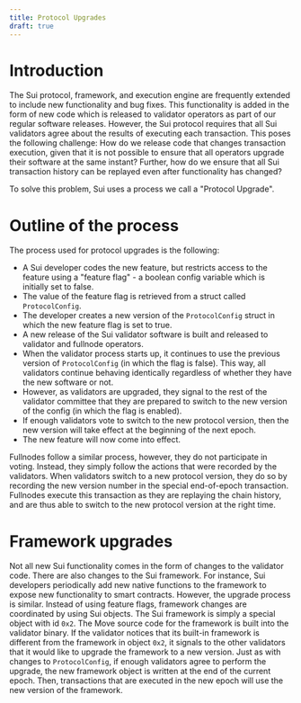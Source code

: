```yaml
---
title: Protocol Upgrades
draft: true
---
```


# Introduction

The Sui protocol, framework, and execution engine are frequently extended to include new functionality and bug fixes.
This functionality is added in the form of new code which is released to validator operators as part of our regular software releases.
However, the Sui protocol requires that all Sui validators agree about the results of executing each transaction.
This poses the following challenge: How do we release code that changes transaction execution, given that it is not possible to ensure that all operators upgrade their software at the same instant?
Further, how do we ensure that all Sui transaction history can be replayed even after functionality has changed?

To solve this problem, Sui uses a process we call a "Protocol Upgrade".

# Outline of the process

The process used for protocol upgrades is the following:

- A Sui developer codes the new feature, but restricts access to the feature using a "feature flag"  - a boolean config variable which is initially set to false.
- The value of the feature flag is retrieved from a struct called `ProtocolConfig`.
- The developer creates a new version of the `ProtocolConfig` struct in which the new feature flag is set to true.
- A new release of the Sui validator software is built and released to validator and fullnode operators.
- When the validator process starts up, it continues to use the previous version of `ProtocolConfig` (in which the flag is false). This way, all validators continue behaving identically regardless of whether they have the new software or not.
- However, as validators are upgraded, they signal to the rest of the validator committee that they are prepared to switch to the new version of the config (in which the flag is enabled).
- If enough validators vote to switch to the new protocol version, then the new version will take effect at the beginning of the next epoch.
- The new feature will now come into effect.

Fullnodes follow a similar process, however, they do not participate in voting.
Instead, they simply follow the actions that were recorded by the validators.
When validators switch to a new protocol version, they do so by recording the new version number in the special end-of-epoch transaction.
Fullnodes execute this transaction as they are replaying the chain history, and are thus able to switch to the new protocol version at the right time.

# Framework upgrades

Not all new Sui functionality comes in the form of changes to the validator code.
There are also changes to the Sui framework.
For instance, Sui developers periodically add new native functions to the framework to expose new functionality to smart contracts.
However, the upgrade process is similar.
Instead of using feature flags, framework changes are coordinated by using Sui objects.
The Sui framework is simply a special object with id `0x2`.
The Move source code for the framework is built into the validator binary.
If the validator notices that its built-in framework is different from the framework in object `0x2`, it signals to the other validators that it would like to upgrade the framework to a new version.
Just as with changes to `ProtocolConfig`, if enough validators agree to perform the upgrade, the new framework object is written at the end of the current epoch.
Then, transactions that are executed in the new epoch will use the new version of the framework.

